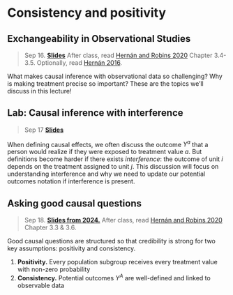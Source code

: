 
# Consistency and positivity

## Exchangeability in Observational Studies

> Sep 16. [**Slides**](assets/slides/3-1_goodQuestion_fa25.pdf) After class, read [Hernán and Robins 2020](https://www.hsph.harvard.edu/miguel-hernan/causal-inference-book/) Chapter 3.4-3.5. Optionally, read [Hernán 2016](https://www.ncbi.nlm.nih.gov/pmc/articles/PMC5207342/).

What makes causal inference with observational data so challenging? Why is making treatment precise so important? These are the topics we'll discuss in this lecture!


## Lab: Causal inference with interference

> Sep 17 [**Slides**](assets/discussions/discussion4-interference.pdf)

When defining causal effects, we often discuss the outcome $Y^a$ that a person would realize if they were exposed to treatment value $a$. But definitions become harder if there exists *interference*: the outcome of unit $i$ depends on the treatment assigned to unit $j$. This discussion will focus on understanding interference and why we need to update our potential outcomes notation if interference is present.


## Asking good causal questions

> Sep 18. [**Slides from 2024.**](assets/slides/3-2_good_questions.pdf) After class, read [Hernán and Robins 2020](https://www.hsph.harvard.edu/miguel-hernan/causal-inference-book/) Chapter 3.3 & 3.6. 

Good causal questions are structured so that credibility is strong for two key assumptions: positivity and consistency.

1. **Positivity.** Every population subgroup receives every treatment value with non-zero probability
2. **Consistency.** Potential outcomes $Y^A$ are well-defined and linked to observable data

